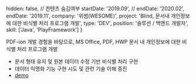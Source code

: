   hidden: false, // 컨텐츠 숨김여부
  startDate: '2019.09',
  // endDate: '2020.02',
  endDate: '2019.11',
  company: '위썸(WESOME)',
  project: 'Blind, 문서내 개인정보에 대한 비식별 처리 프로그램 개발',
  type: 'DEV',
  position: '솔루션 / 백엔드 개발자',
  skill: ['Java', 'PlayFramework']
} 

PDF-ion 개발 경험을 바탕으로, MS Office, PDF, HWP 문서 내 개인정보에 대한 비식별 처리 프로그램 개발
- 문서 형태 유지 및 원본 데이터 수정 기반 비식별 처리 구현
- 데이터 익명화 기능 구현 시도 및 관련 기술 이해 증진
- [demo](http://demo.wesome.co.kr/admin/document-deidentification)
